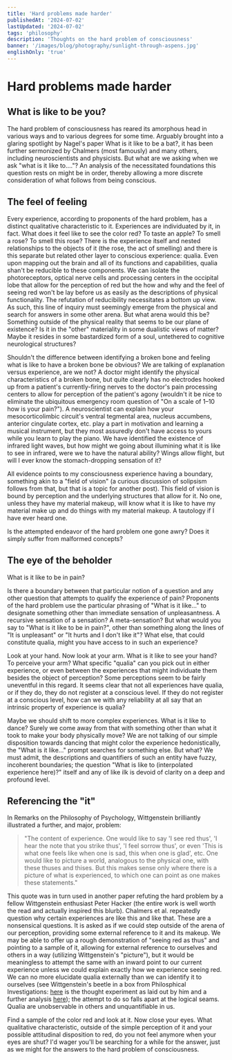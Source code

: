 ```yaml
---
title: 'Hard problems made harder'
publishedAt: '2024-07-02'
lastUpdated: '2024-07-02'
tags: 'philosophy'
description: 'Thoughts on the hard problem of consciousness'
banner: '/images/blog/photography/sunlight-through-aspens.jpg'
englishOnly: 'true'
---
```


# Hard problems made harder

## What is like to be you?

The hard problem of consciousness has reared its amorphous head in various ways
and to various degrees for some time. Arguably brought into a glaring spotlight
by Nagel's paper What is it like to be a bat?, it has been further sermonized by
Chalmers (most famously) and many others, including neuroscientists and
physicists. But what are we asking when we ask "what is it like to…."? An
analysis of the necessitated foundations this question rests on might be in
order, thereby allowing a more discrete consideration of what follows from being
conscious.

## The feel of feeling

Every experience, according to proponents of the hard problem, has a distinct
qualitative characteristic to it. Experiences are individuated by it, in fact.
What does it feel like to see the color red? To taste an apple? To smell a rose?
To smell this rose? There is the experience itself and nested relationships to
the objects of it (the rose, the act of smelling) and there is this separate but
related other layer to conscious experience: qualia. Even upon mapping out the
brain and all of its functions and capabilities, qualia shan't be reducible to
these components. We can isolate the photoreceptors, optical nerve cells and
processing centers in the occipital lobe that allow for the perception of red
but the how and why and the feel of seeing red won't be lay before us as easily
as the descriptions of physical functionality. The refutation of reducibility
necessitates a bottom up view. As such, this line of inquiry must seemingly
emerge from the physical and search for answers in some other arena. But what
arena would this be? Something outside of the physical reality that seems to be
our plane of existence? Is it in the "other" materiality in some dualistic views
of matter? Maybe it resides in some bastardized form of a soul, untethered to
cognitive neurological structures?

Shouldn't the difference between identifying a broken bone and feeling what is
like to have a broken bone be obvious? We are talking of explanation versus
experience, are we not? A doctor might identify the physical characteristics of
a broken bone, but quite clearly has no electrodes hooked up from a patient's
currently-firing nerves to the doctor's pain processing centers to allow for
perception of the patient's agony (wouldn't it be nice to eliminate the
ubiquitous emergency room question of "On a scale of 1–10 how is your pain?"). A
neuroscientist can explain how your mesocorticolimbic circuit's ventral
tegmental area, nucleus accumbens, anterior cingulate cortex, etc. play a part
in motivation and learning a musical instrument, but they most assuredly don't
have access to yours while you learn to play the piano. We have identified the
existence of infrared light waves, but how might we going about illumining what
it is like to see in infrared, were we to have the natural ability? Wings allow
flight, but will I ever know the stomach-dropping sensation of it?

All evidence points to my consciousness experience having a boundary, something
akin to a "field of vision" (a curious discussion of solipsism follows from
that, but that is a topic for another post). This field of vision is bound by
perception and the underlying structures that allow for it. No one, unless they
have my material makeup, will know what it is like to have my material make up
and do things with my material makeup. A tautology if I have ever heard one.

Is the attempted endeavor of the hard problem one gone awry? Does it simply
suffer from malformed concepts?

## The eye of the beholder

What is it like to be in pain?

Is there a boundary between that particular notion of a question and any other
question that attempts to qualify the experience of pain? Proponents of the hard
problem use the particular phrasing of "What is it like…" to designate something
other than immediate sensation of unpleasantness. A recursive sensation of a
sensation? A meta-sensation? But what would you say to "What is it like to be in
pain?", other than something along the lines of "It is unpleasant" or "It hurts
and I don't like it"? What else, that could constitute qualia, might you have
access to in such an experience?

Look at your hand. Now look at your arm. What is it like to see your hand? To
perceive your arm? What specific "qualia" can you pick out in either experience,
or even between the experiences that might individuate them besides the object
of perception? Some perceptions seem to be fairly uneventful in this regard. It
seems clear that not all experiences have qualia, or if they do, they do not
register at a conscious level. If they do not register at a conscious level, how
can we with any reliability at all say that an intrinsic property of experience
is qualia?

Maybe we should shift to more complex experiences. What is it like to dance?
Surely we come away from that with something other than what it took to make
your body physically move? We are not talking of our simple disposition towards
dancing that might color the experience hedonistically, the "What is it like…"
prompt searches for something else. But what? We must admit, the descriptions
and quantifiers of such an entity have fuzzy, incoherent boundaries; the
question "What is like to (interpolated experience here)?" itself and any of
like ilk is devoid of clarity on a deep and profound level.

## Referencing the "it"

In Remarks on the Philosophy of Psychology, Wittgenstein brilliantly illustrated
a further, and major, problem:

> "The content of experience. One would like to say 'I see red thus', 'I hear
> the note that you strike thus', 'I feel sorrow thus', or even 'This is what
> one feels like when one is sad, this when one is glad', etc. One would like to
> picture a world, analogous to the physical one, with these thuses and thises.
> But this makes sense only where there is a picture of what is experienced, to
> which one can point as one makes these statements."

This quote was in turn used in another paper refuting the hard problem by a
fellow Wittgenstein enthusiast Peter Hacker (the entire work is well worth the
read and actually inspired this blurb). Chalmers et al. repeatedly question why
certain experiences are like this and like that. These are a nonsensical
questions. It is asked as if we could step outside of the arena of our
perception, providing some external reference to it and its makeup. We may be
able to offer up a rough demonstration of "seeing red as thus" and pointing to a
sample of it, allowing for external reference to ourselves and others in a way
(utilizing Wittgenstein's "picture"), but it would be meaningless to attempt the
same with an inward point to our current experience unless we could explain
exactly how we experience seeing red. We can no more elucidate qualia externally
than we can identify it to ourselves (see Wittgenstein's beetle in a box from
Philosphical Investigations:
[here](https://web.stanford.edu/~paulsko/Wittgenstein293.html) is the thought
experiment as laid out by him and a further analysis
[here](https://virtualphilosopher.com/2006/09/wittgenstein_an.html)); the
attempt to do so falls apart at the logical seams. Qualia are unobservable in
others and unquantifiable in us.

Find a sample of the color red and look at it. Now close your eyes. What
qualitative characteristic, outside of the simple perception of it and your
possible attitudinal disposition to red, do you not feel anymore when your eyes
are shut? I'd wager you'll be searching for a while for the answer, just as we
might for the answers to the hard problem of consciousness.
